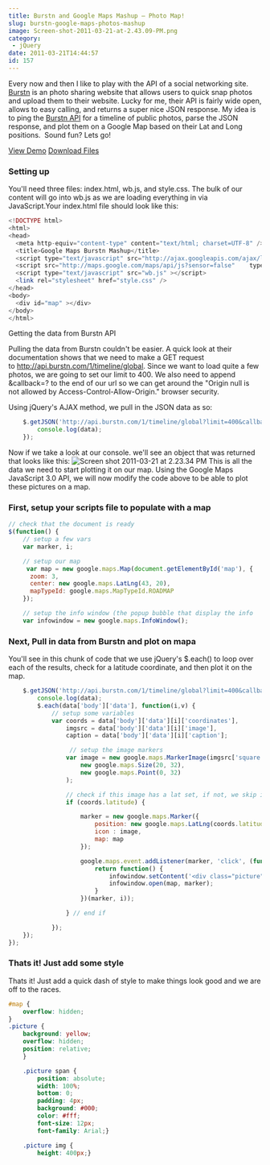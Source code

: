 ---
title: Burstn and Google Maps Mashup – Photo Map!
slug: burstn-google-maps-photos-mashup
image: Screen-shot-2011-03-21-at-2.43.09-PM.png
category:
 - jQuery
date: 2011-03-21T14:44:57
id: 157
---

Every now and then I like to play with the API of a social networking site. [Burstn](http://burstn.com) is an photo sharing website that allows users to quick snap photos and upload them to their website. Lucky for me, their API is fairly wide open, allows to easy calling, and returns a super nice JSON response. My idea is to ping the [Burstn API](http://groups.google.com/group/burstn/web/api-documentation) for a timeline of public photos, parse the JSON response, and plot them on a Google Map based on their Lat and Long positions.  Sound fun? Lets go!

[View Demo](http://wesbos.com/demos/burstn-map) [Download Files](http://wesbos.com/demos/burstn-map.zip)

### Setting up

You'll need three files: index.html, wb.js, and style.css. The bulk of our content will go into wb.js as we are loading everything in via JavaScript.Your index.html file should look like this:

```php
<!DOCTYPE html>
<html>
<head>
  <meta http-equiv="content-type" content="text/html; charset=UTF-8" />
  <title>Google Maps Burstn Mashup</title>
  <script type="text/javascript" src="http://ajax.googleapis.com/ajax/libs/jquery/1.4/jquery.min.js"></script>
  <script src="http://maps.google.com/maps/api/js?sensor=false"    type="text/javascript"></script>
  <script type="text/javascript" src="wb.js" ></script>
  <link rel="stylesheet" href="style.css" />
</head>
<body>
  <div id="map" ></div>
</body>
</html>
```

Getting the data from Burstn API

Pulling the data from Burstn couldn't be easier. A quick look at their documentation shows that we need to make a GET request to http://api.burstn.com/1/timeline/global. Since we want to load quite a few photos, we are going to set our limit to 400. We also need to append &callback=? to the end of our url so we can get around the "Origin null is not allowed by Access-Control-Allow-Origin." browser security.

Using jQuery's AJAX method, we pull in the JSON data as so:

```js
	$.getJSON('http://api.burstn.com/1/timeline/global?limit=400&callback=?', function(data) {
		console.log(data);
	});
```

Now if we take a look at our console. we'll see an object that was returned that looks like this:
![](Screen-shot-2011-03-21-at-2.23.34-PM.png "Screen shot 2011-03-21 at 2.23.34 PM")
This is all the data we need to start plotting it on our map. Using the Google Maps JavaScript 3.0 API, we will now modify the code above to be able to plot these pictures on a map.
### First, setup your scripts file to populate with a map

```js
// check that the document is ready
$(function() {
	// setup a few vars
	var marker, i; 

	// setup our map
	 var map = new google.maps.Map(document.getElementById('map'), {
      zoom: 3,
      center: new google.maps.LatLng(43, 20),
      mapTypeId: google.maps.MapTypeId.ROADMAP
    });

    // setup the info window (the popup bubble that display the info
    var infowindow = new google.maps.InfoWindow();
```
### Next, Pull in data from Burstn and plot on mapa
You'll see in this chunk of code that we use jQuery's $.each() to loop over each of the results, check for a latitude coordinate, and then plot it on the map.

```js
	$.getJSON('http://api.burstn.com/1/timeline/global?limit=400&callback=?', function(data) {
		console.log(data);
		$.each(data['body']['data'], function(i,v) {
			// setup some variables
			var coords = data['body']['data'][i]['coordinates'],
				imgsrc = data['body']['data'][i]['image'],
				caption = data['body']['data'][i]['caption'];

				 // setup the image markers
				var image = new google.maps.MarkerImage(imgsrc['square'],
					new google.maps.Size(20, 32),
					new google.maps.Point(0, 32)
				);

				// check if this image has a lat set, if not, we skip it.
				if (coords.latitude) { 

					marker = new google.maps.Marker({
						position: new google.maps.LatLng(coords.latitude, coords.longitude),
						icon : image,
						map: map
					});

					google.maps.event.addListener(marker, 'click', (function(marker, i) {
						return function() {
							infowindow.setContent('<div class="picture"> <span class="title">'+caption+'<img src="'+imgsrc['medium']+'" alt="" /></div>');
							infowindow.open(map, marker);
						}
					})(marker, i));

				} // end if

			});
	});
});
```
### Thats it! Just add some style
Thats it! Just add a quick dash of style to make things look good and we are off to the races.

```css
#map {
	overflow: hidden;
}
.picture {
	background: yellow;
	overflow: hidden;
	position: relative;
	}

	.picture span {
		position: absolute;
		width: 100%;
		bottom: 0;
		padding: 4px;
		background: #000;
		color: #fff;
		font-size: 12px;
		font-family: Arial;}

	.picture img {
		height: 400px;}
```
